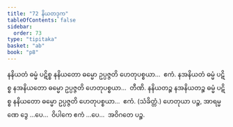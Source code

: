 ```yaml
---
title: "72 နိယတဒုက"
tableOfContents: false
sidebar:
  order: 73
type: "tipitaka"
basket: "ab"
book: "p8"
---
```



<DynamicBreadcrumb />

<Division number="91" book="p8" e="ch" v="40" p="103">

<Paragraph number="302" book="p8">
နနိယတံ ဓမ္မံ ပဋိစ္စ နနိယတော ဓမ္မော ဥပ္ပဇ္ဇတိ ဟေတုပစ္စယာ…  ဧကံ.
</Paragraph>

<Paragraph number="303" book="p8">
နအနိယတံ ဓမ္မံ ပဋိစ္စ နအနိယတော ဓမ္မော ဥပ္ပဇ္ဇတိ ဟေတုပစ္စယာ…  တီဏိ.
</Paragraph>

<Paragraph number="304" book="p8">
နနိယတဉ္စ နအနိယတဉ္စ ဓမ္မံ ပဋိစ္စ နနိယတော ဓမ္မော ဥပ္ပဇ္ဇတိ ဟေတုပစ္စယာ…  ဧကံ. (သံခိတ္တံ.)
</Paragraph>

<Paragraph number="305" book="p8">
ဟေတုယာ ပဉ္စ, အာရမ္မဏေ ဒွေ …ပေ…  ဝိပါကေ ဧကံ …ပေ…  အဝိဂတေ ပဉ္စ.
</Paragraph>
</Division>